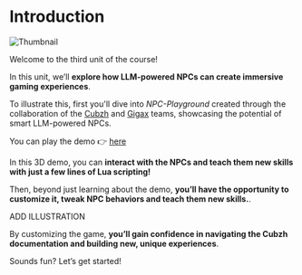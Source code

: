 # Introduction

<img src="https://huggingface.co/datasets/huggingface-ml-4-games-course/course-images/resolve/main/en/unit3/thumbnail.png" alt="Thumbnail" />

Welcome to the third unit of the course!

In this unit, we’ll **explore how LLM-powered NPCs can create immersive gaming experiences**. 

To illustrate this, first you'll dive into *NPC-Playground* created through the collaboration of the [Cubzh](https://cu.bzh/) and [Gigax](https://github.com/GigaxGames/gigax) teams, showcasing the potential of smart LLM-powered NPCs.

You can play the demo 👉 [here](https://huggingface.co/spaces/cubzh/ai-npcs)

In this 3D demo, you can **interact with the NPCs and teach them new skills with just a few lines of Lua scripting!**

Then, beyond just learning about the demo, **you’ll have the opportunity to customize it, tweak NPC behaviors and teach them new skills.**.

ADD ILLUSTRATION 

By customizing the game, **you’ll gain confidence in navigating the Cubzh documentation and building new, unique experiences**.

Sounds fun? Let’s get started!


